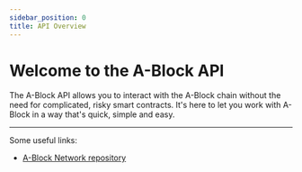 ```yaml
---
sidebar_position: 0
title: API Overview
---
```



# Welcome to the A-Block API

The A-Block API allows you to interact with the A-Block chain without the need for complicated, risky smart contracts. It's here to let you work with A-Block in a way that's quick, simple and easy.

<DocCardList items={useCurrentSidebarCategory().items}/>

---

Some useful links:

- [A-Block Network repository](https://github.com/ABlockOfficial/Network)
